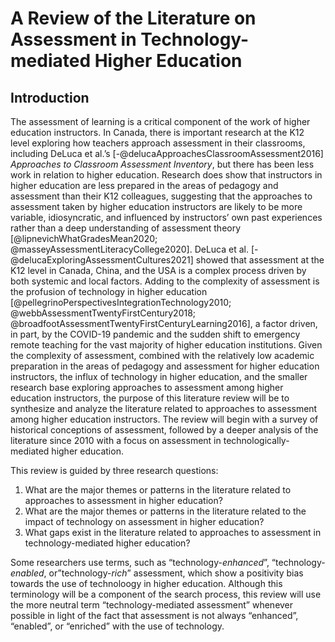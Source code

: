 # A Review of the Literature on Assessment in Technology-mediated Higher Education {-}

<!--
- [A Review of the Literature on Assessment in Technology-mediated Higher Education {-}](#a-review-of-the-literature-on-assessment-in-technology-mediated-higher-education--)
  - [Introduction](#introduction)
-->

## Introduction

The assessment of learning is a critical component of the work of higher education instructors. In Canada, there is important research at the K12 level exploring how teachers approach assessment in their classrooms, including DeLuca et al.'s [-@delucaApproachesClassroomAssessment2016] *Approaches to Classroom Assessment Inventory*, but there has been less work in relation to higher education. Research does show that instructors in higher education are less prepared in the areas of pedagogy and assessment than their K12 colleagues, suggesting that the approaches to assessment taken by higher education instructors are likely to be more variable, idiosyncratic, and influenced by instructors' own past experiences rather than a deep understanding of assessment theory [@lipnevichWhatGradesMean2020; @masseyAssessmentLiteracyCollege2020]. DeLuca et al. [-@delucaExploringAssessmentCultures2021] showed that assessment at the K12 level in Canada, China, and the USA is a complex process driven by both systemic and local factors. Adding to the complexity of assessment is the profusion of technology in higher education [@pellegrinoPerspectivesIntegrationTechnology2010; @webbAssessmentTwentyFirstCentury2018; @broadfootAssessmentTwentyFirstCenturyLearning2016], a factor driven, in part, by the COVID-19 pandemic and the sudden shift to emergency remote teaching for the vast majority of higher education institutions. Given the complexity of assessment, combined with the relatively low academic preparation in the areas of pedagogy and assessment for higher education instructors, the influx of technology in higher education, and the smaller research base exploring approaches to assessment among higher education instructors, the purpose of this literature review will be to synthesize and analyze the literature related to approaches to assessment among higher education instructors. The review will begin with a survey of historical conceptions of assessment, followed by a deeper analysis of the literature since 2010 with a focus on assessment in technologically-mediated higher education. 

This review is guided by three research questions:

1. What are the major themes or patterns in the literature related to approaches to assessment in higher education?  
2. What are the major themes or patterns in the literature related to the impact of technology on assessment in higher education?  
3. What gaps exist in the literature related to approaches to assessment in technology-mediated higher education?


Some researchers use terms, such as "technology-*enhanced*", "technology-*enabled*, or "technology-*rich*" assessment, which show a positivity bias towards the use of technoloogy in higher education. Although this terminology will be a component of the search process, this review will use the more neutral term "technology-mediated assessment" whenever possible in light of the fact that assessment is not always "enhanced", "enabled", or "enriched" with the use of technology.





<!--
Modern universities are under pressure from public and private funding agencies and employers to demonstrate that graduates are equipped for the demands of citizenship in the 21st century [@pellegrinoPerspectivesIntegrationTechnology2010]. Technological changes in society have impacted how people live, work, play, and learn in many ways leading to additional pressures on universities to respond to new realities [@worldeconomicforumFutureJobsReport2020]. As a result, universities have incorporated many technologies into how they operate, including student information systems, faculty career tracking systems, and learning management systems, to name a few. Technologies have also impacted how instructors teach, with many instructors incorporating digital tools such as the aforementioned learning management systems, but also in-class slide-decks to accompany lectures (often replacing older technologies, such as overhead projectors and chalk boards), digital response systems, digital distribution and gathering of documents, digital feedback, networked learning environments (i.e., blogs, git-based repositories, wikis, and other collaborative digital learning environments), and, more recently, artificially intelligent agents and algorithms used to interact with learners and even evaluate learner artifacts. Many of these technologies have allowed both universities and instructors to automate, and therefore scale up, processes and procedures that formerly consumed significant time and labour, however, in most cases, they have not fundamentally changed the kind of work that is being done [@broadfootAssessmentTwentyFirstCenturyLearning2016]. For example, automated grading of selected-response tests using a learning management system or a bubble sheet has greatly reduced the amount of time it takes to score selected-response tests, saving instructors significant time. However, this technology has not fundamentally changed the selected-response test itself. Similarly, collecting digital artifacts, like essays, has improved tracking and likely reduced the number of lost essays, but it has not fundamentally changed the nature of the assessment task. Despite the widespread adoption of technologies for many tasks in higher education would seem that technology has not yet significantly transformed how instructors assess learning in their classes.
-->

